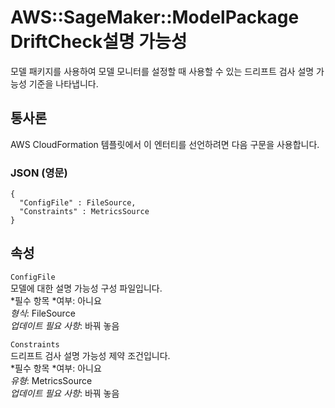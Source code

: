 # AWS::SageMaker::ModelPackage DriftCheck설명 가능성

모델 패키지를 사용하여 모델 모니터를 설정할 때 사용할 수 있는 드리프트 검사 설명 가능성 기준을 나타냅니다.

## 통사론

AWS CloudFormation 템플릿에서 이 엔터티를 선언하려면 다음 구문을 사용합니다.

### JSON (영문)

```
{
  "ConfigFile" : FileSource,
  "Constraints" : MetricsSource
}
```

## 속성

`ConfigFile`  
모델에 대한 설명 가능성 구성 파일입니다.  
*필수 항목 *여부: 아니요  
_형식_: FileSource  
_업데이트 필요 사항_: 바꿔 놓음

`Constraints`  
드리프트 검사 설명 가능성 제약 조건입니다.  
*필수 항목 *여부: 아니요  
_유형_: MetricsSource  
_업데이트 필요 사항_: 바꿔 놓음
